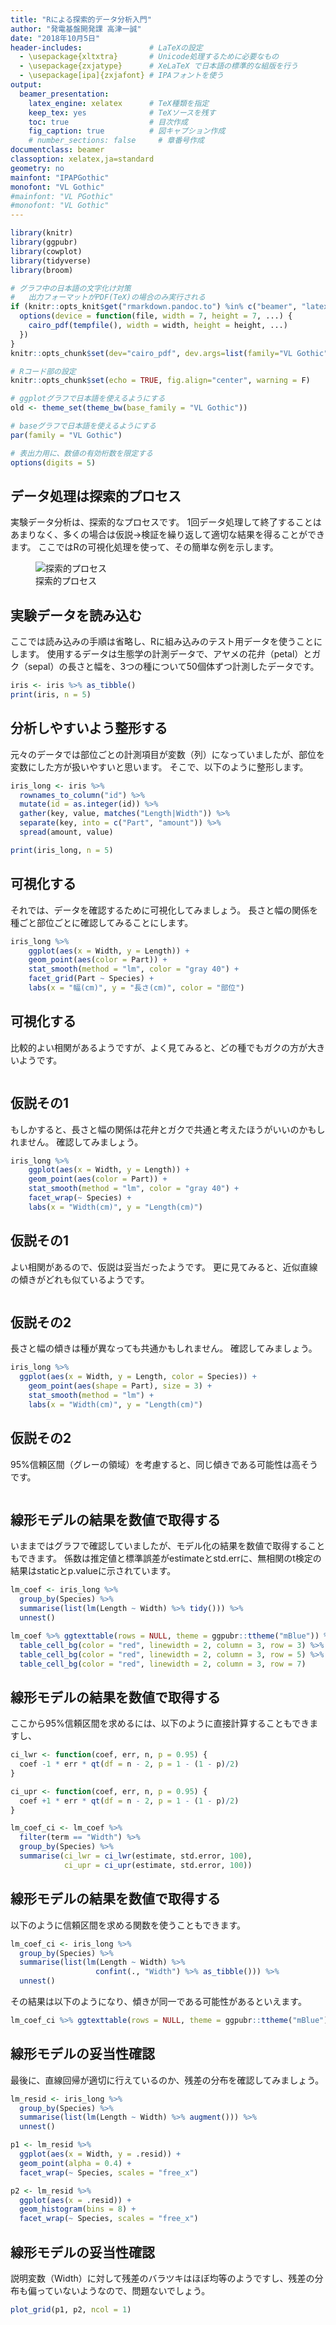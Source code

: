 ```yaml
---
title: "Rによる探索的データ分析入門"
author: "発電基盤開発課 高津一誠"
date: "2018年10月5日"
header-includes:               # LaTeXの設定
  - \usepackage{xltxtra}       # Unicode処理するために必要なもの
  - \usepackage{zxjatype}      # XeLaTeX で日本語の標準的な組版を行う
  - \usepackage[ipa]{zxjafont} # IPAフォントを使う
output:
  beamer_presentation: 
    latex_engine: xelatex      # TeX種類を指定
    keep_tex: yes              # TeXソースを残す
    toc: true                  # 目次作成
    fig_caption: true          # 図キャプション作成
    # number_sections: false     # 章番号作成
documentclass: beamer
classoption: xelatex,ja=standard
geometry: no
mainfont: "IPAPGothic"
monofont: "VL Gothic"
#mainfont: "VL PGothic"
#monofont: "VL Gothic"
---
```


```r
library(knitr)
library(ggpubr)
library(cowplot)
library(tidyverse)
library(broom)

# グラフ中の日本語の文字化け対策
#   出力フォーマットがPDF(TeX)の場合のみ実行される
if (knitr::opts_knit$get("rmarkdown.pandoc.to") %in% c("beamer", "latex")) {
  options(device = function(file, width = 7, height = 7, ...) {
    cairo_pdf(tempfile(), width = width, height = height, ...)
  })
}
knitr::opts_chunk$set(dev="cairo_pdf", dev.args=list(family="VL Gothic"))

# Rコード部の設定
knitr::opts_chunk$set(echo = TRUE, fig.align="center", warning = F)

# ggplotグラフで日本語を使えるようにする
old <- theme_set(theme_bw(base_family = "VL Gothic"))

# baseグラフで日本語を使えるようにする
par(family = "VL Gothic")

# 表出力用に、数値の有効桁数を限定する
options(digits = 5)
```

## データ処理は探索的プロセス

実験データ分析は、探索的なプロセスです。
1回データ処理して終了することはあまりなく、多くの場合は仮説→検証を繰り返して適切な結果を得ることができます。
ここではRの可視化処理を使って、その簡単な例を示します。

![探索的プロセス](data_analysis_process.png)


## 実験データを読み込む

ここでは読み込みの手順は省略し、Rに組み込みのテスト用データを使うことにします。
使用するデータは生態学の計測データで、アヤメの花弁（petal）とガク（sepal）の長さと幅を、3つの種について50個体ずつ計測したデータです。

```r
iris <- iris %>% as_tibble()
print(iris, n = 5)
```

## 分析しやすいよう整形する

元々のデータでは部位ごとの計測項目が変数（列）になっていましたが、部位を変数にした方が扱いやすいと思います。
そこで、以下のように整形します。

```r
iris_long <- iris %>% 
  rownames_to_column("id") %>% 
  mutate(id = as.integer(id)) %>% 
  gather(key, value, matches("Length|Width")) %>% 
  separate(key, into = c("Part", "amount")) %>% 
  spread(amount, value)
```
```r
print(iris_long, n = 5)
```

## 可視化する

それでは、データを確認するために可視化してみましょう。
長さと幅の関係を種ごと部位ごとに確認してみることにします。

```r
iris_long %>% 
	ggplot(aes(x = Width, y = Length)) + 
	geom_point(aes(color = Part)) + 
	stat_smooth(method = "lm", color = "gray 40") + 
	facet_grid(Part ~ Species) +
	labs(x = "幅(cm)", y = "長さ(cm)", color = "部位")
```

## 可視化する

比較的よい相関があるようですが、よく見てみると、どの種でもガクの方が大きいようです。  

```r
```

## 仮説その1

もしかすると、長さと幅の関係は花弁とガクで共通と考えたほうがいいのかもしれません。
確認してみましょう。

```r
iris_long %>% 
	ggplot(aes(x = Width, y = Length)) + 
	geom_point(aes(color = Part)) + 
	stat_smooth(method = "lm", color = "gray 40") + 
	facet_wrap(~ Species) +
	labs(x = "Width(cm)", y = "Length(cm)")
```

## 仮説その1

よい相関があるので、仮説は妥当だったようです。
更に見てみると、近似直線の傾きがどれも似ているようです。

```r
```

## 仮説その2

長さと幅の傾きは種が異なっても共通かもしれません。
確認してみましょう。

```r
iris_long %>% 
  ggplot(aes(x = Width, y = Length, color = Species)) + 
	geom_point(aes(shape = Part), size = 3) + 
	stat_smooth(method = "lm") +
	labs(x = "Width(cm)", y = "Length(cm)")
```

## 仮説その2

95%信頼区間（グレーの領域）を考慮すると、同じ傾きである可能性は高そうです。

```r
```

## 線形モデルの結果を数値で取得する

いままではグラフで確認していましたが、モデル化の結果を数値で取得することもできます。
係数は推定値と標準誤差がestimateとstd.errに、無相関のt検定の結果はstaticとp.valueに示されています。

```r
lm_coef <- iris_long %>% 
  group_by(Species) %>% 
  summarise(list(lm(Length ~ Width) %>% tidy())) %>% 
  unnest()
```
```r
lm_coef %>% ggtexttable(rows = NULL, theme = ggpubr::ttheme("mBlue")) %>% 
  table_cell_bg(color = "red", linewidth = 2, column = 3, row = 3) %>%
  table_cell_bg(color = "red", linewidth = 2, column = 3, row = 5) %>% 
  table_cell_bg(color = "red", linewidth = 2, column = 3, row = 7)
```

## 線形モデルの結果を数値で取得する

ここから95%信頼区間を求めるには、以下のように直接計算することもできますし、

```r
ci_lwr <- function(coef, err, n, p = 0.95) {
  coef -1 * err * qt(df = n - 2, p = 1 - (1 - p)/2)
}

ci_upr <- function(coef, err, n, p = 0.95) {
  coef +1 * err * qt(df = n - 2, p = 1 - (1 - p)/2)
}

lm_coef_ci <- lm_coef %>% 
  filter(term == "Width") %>% 
  group_by(Species) %>% 
  summarise(ci_lwr = ci_lwr(estimate, std.error, 100),
            ci_upr = ci_upr(estimate, std.error, 100))
```

## 線形モデルの結果を数値で取得する

以下のように信頼区間を求める関数を使うこともできます。

```r
lm_coef_ci <- iris_long %>% 
  group_by(Species) %>% 
  summarise(list(lm(Length ~ Width) %>% 
                   confint(., "Width") %>% as_tibble())) %>% 
  unnest()
```

その結果は以下のようになり、傾きが同一である可能性があるといえます。

```r
lm_coef_ci %>% ggtexttable(rows = NULL, theme = ggpubr::ttheme("mBlue"))
```

## 線形モデルの妥当性確認

最後に、直線回帰が適切に行えているのか、残差の分布を確認してみましょう。

```r
lm_resid <- iris_long %>% 
  group_by(Species) %>% 
  summarise(list(lm(Length ~ Width) %>% augment())) %>% 
  unnest()

p1 <- lm_resid %>% 
  ggplot(aes(x = Width, y = .resid)) + 
  geom_point(alpha = 0.4) + 
  facet_wrap(~ Species, scales = "free_x")

p2 <- lm_resid %>% 
  ggplot(aes(x = .resid)) + 
  geom_histogram(bins = 8) + 
  facet_wrap(~ Species, scales = "free_x")
```

## 線形モデルの妥当性確認

説明変数（Width）に対して残差のバラツキはほぼ均等のようですし、残差の分布も偏っていないようなので、問題ないでしょう。

```r
plot_grid(p1, p2, ncol = 1)
```

